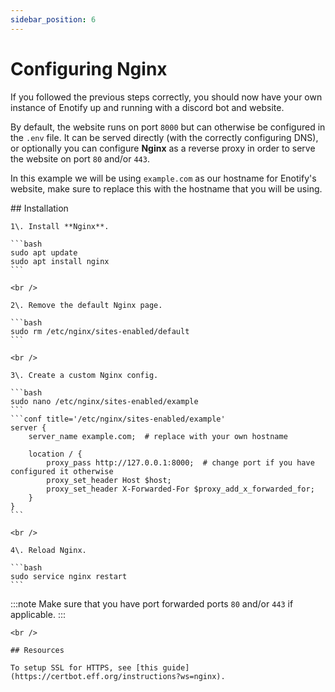```yaml
---
sidebar_position: 6
---
```




# Configuring Nginx

If you followed the previous steps correctly, you should now have your own instance of Enotify up and running with a discord bot and website.

By default, the website runs on port `8000` but can otherwise be configured in the `.env` file. It can be served directly (with the correctly configuring DNS), or optionally you can configure **Nginx** as a reverse proxy in order to serve the website on port `80` and/or `443`.

In this example we will be using `example.com` as our hostname for Enotify's website, make sure to replace this with the hostname that you will be using.


<Tabs>
  <TabItem value="linux" label="Linux" default>
    ## Installation

    1\. Install **Nginx**.

    ```bash
    sudo apt update
    sudo apt install nginx
    ```

    <br />

    2\. Remove the default Nginx page.

    ```bash
    sudo rm /etc/nginx/sites-enabled/default
    ```

    <br />

    3\. Create a custom Nginx config.

    ```bash
    sudo nano /etc/nginx/sites-enabled/example
    ```
    ```conf title='/etc/nginx/sites-enabled/example'
    server {
        server_name example.com;  # replace with your own hostname

        location / {
            proxy_pass http://127.0.0.1:8000;  # change port if you have configured it otherwise
            proxy_set_header Host $host;
            proxy_set_header X-Forwarded-For $proxy_add_x_forwarded_for;
        }
    }
    ```

    <br />

    4\. Reload Nginx.

    ```bash
    sudo service nginx restart
    ```

:::note
Make sure that you have port forwarded ports `80` and/or `443` if applicable.
:::

    <br />

    ## Resources

    To setup SSL for HTTPS, see [this guide](https://certbot.eff.org/instructions?ws=nginx).
  </TabItem>
</Tabs>
